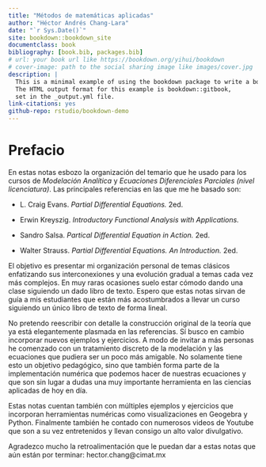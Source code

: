 ```yaml
--- 
title: "Métodos de matemáticas aplicadas"
author: "Héctor Andrés Chang-Lara"
date: "`r Sys.Date()`"
site: bookdown::bookdown_site
documentclass: book
bibliography: [book.bib, packages.bib]
# url: your book url like https://bookdown.org/yihui/bookdown
# cover-image: path to the social sharing image like images/cover.jpg
description: |
  This is a minimal example of using the bookdown package to write a book.
  The HTML output format for this example is bookdown::gitbook,
  set in the _output.yml file.
link-citations: yes
github-repo: rstudio/bookdown-demo
---
```


# Prefacio {-}

En estas notas esbozo la organización del temario que he usado para los cursos de *Modelación Analítica* y *Ecuaciones Diferenciales Parciales (nivel licenciatura)*. Las principales referencias en las que me he basado son:

* L. Craig Evans. *Partial Differential Equations.* 2ed.

* Erwin Kreyszig. *Introductory Functional Analysis with Applications.*

* Sandro Salsa. *Partical Differential Equation in Action.* 2ed. 

* Walter Strauss. *Partial Differential Equations. An Introduction.* 2ed.

El objetivo es presentar mi organización personal de temas clásicos enfatizando sus interconexiones y una evolución gradual a temas cada vez más complejos. En muy raras ocasiones suelo estar cómodo dando una clase siguiendo un dado libro de texto. Espero que estas notas sirvan de guía a mis estudiantes que están más acostumbrados a llevar un curso siguiendo un único libro de texto de forma lineal.

No pretendo reescribir con detalle la construcción original de la teoría que ya está elegantemente plasmada en las referencias. Sí busco en cambio incorporar nuevos ejemplos y ejercicios. A modo de invitar a más personas he comenzado con un tratamiento discreto de la modelación y las ecuaciones que pudiera ser un poco más amigable. No solamente tiene esto un objetivo pedagógico, sino que también forma parte de la implementación numérica que podemos hacer de nuestras ecuaciones y que son sin lugar a dudas una muy importante herramienta en las ciencias aplicadas de hoy en día.

Estas notas cuentan también con múltiples ejemplos y ejercicios que incorporan herramientas numéricas como visualizaciones en Geogebra y Python. Finalmente también he contado con numerosos videos de Youtube que son a su vez entretenidos y llevan consigo un alto valor divulgativo.

Agradezco mucho la retroalimentación que le puedan dar a estas notas que aún están por terminar: hector.chang\@cimat.mx